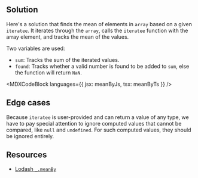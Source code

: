 

## Solution

Here's a solution that finds the mean of elements in `array` based on a given `iteratee`. It iterates through the `array`, calls the `iteratee` function with the array element, and tracks the mean of the values.

Two variables are used:

- `sum`: Tracks the sum of the iterated values.
- `found`: Tracks whether a valid number is found to be added to `sum`, else the function will return `NaN`.

<MDXCodeBlock languages={{ jsx: meanByJs, tsx: meanByTs }} />

## Edge cases

Because `iteratee` is user-provided and can return a value of any type, we have to pay special attention to ignore computed values that cannot be compared, like `null` and `undefined`. For such computed values, they should be ignored entirely.

## Resources

- [Lodash `_.meanBy`](https://lodash.com/docs/#meanBy)
